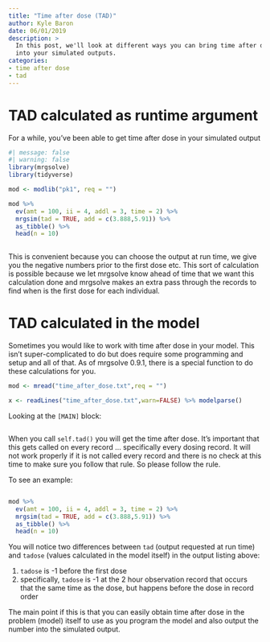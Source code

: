 ```yaml
---
title: "Time after dose (TAD)"
author: Kyle Baron
date: 06/01/2019
description: > 
  In this post, we'll look at different ways you can bring time after dose
  into your simulated outputs.
categories:
- time after dose
- tad
---
```


# TAD calculated as runtime argument

For a while, you've been able to get time after dose in your simulated 
output

```r
#| message: false
#| warning: false
library(mrgsolve)
library(tidyverse)

mod <- modlib("pk1", req = "")

mod %>% 
  ev(amt = 100, ii = 4, addl = 3, time = 2) %>%
  mrgsim(tad = TRUE, add = c(3.888,5.91)) %>% 
  as_tibble() %>% 
  head(n = 10)
  
```

This is convenient because you can choose the output at run time, 
we give you the negative numbers prior to the first dose etc.  This 
sort of calculation is possible because we let mrgsolve know 
ahead of time that we want this calculation done and mrgsolve
makes an extra pass through the records to find when is the 
first dose for each individual.

# TAD calculated in the model
Sometimes you would like to work with time after dose in
your model.  This isn't super-complicated to do but does 
require some programming and setup and all of that. As of 
mrgsolve 0.9.1, there is a special function to do these 
calculations for you.


```r
mod <- mread("time_after_dose.txt",req = "")
```

```r
x <- readLines("time_after_dose.txt",warn=FALSE) %>% modelparse()
```
Looking at the `[MAIN]` block:
```c

```


When you call `self.tad()` you will get the time after dose.  It's
important that this gets called on every record ... specifically every dosing record.  It will not work properly if it is not called every 
record and there is no check at this time to make sure you follow 
that rule.  So please follow the rule.

To see an example:

```c
```


```r
mod %>% 
  ev(amt = 100, ii = 4, addl = 3, time = 2) %>%
  mrgsim(tad = TRUE, add = c(3.888,5.91)) %>% 
  as_tibble() %>% 
  head(n = 10)
```


You will notice two differences between `tad` (output requested at 
run time) and `tadose` (values calculated in the model itself) in the 
output listing above:  

1. `tadose` is -1 before the first dose
1. specifically, `tadose` is -1 at the 2 hour observation record
   that occurs that the same time as the dose, but happens before 
   the dose in record order

The main point if this is that you can easily obtain time after 
dose in the problem (model) itself to use as you program the model
and also output the number into the simulated output.


